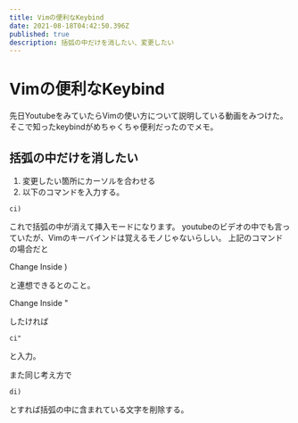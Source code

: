 ```yaml
---
title: Vimの便利なKeybind
date: 2021-08-18T04:42:50.396Z
published: true
description: 括弧の中だけを消したい、変更したい
---
```

# Vimの便利なKeybind

先日YoutubeをみていたらVimの使い方について説明している動画をみつけた。
そこで知ったkeybindがめちゃくちゃ便利だったのでメモ。

## 括弧の中だけを消したい
1. 変更したい箇所にカーソルを合わせる
2. 以下のコマンドを入力する。
```
ci)
```
これで括弧の中が消えて挿入モードになります。
youtubeのビデオの中でも言っていたが、Vimのキーバインドは覚えるモノじゃないらしい。
上記のコマンドの場合だと

Change Inside )

と連想できるとのこと。

Change Inside "

したければ
```
ci"
```
と入力。

また同じ考え方で
```
di)
```
とすれば括弧の中に含まれている文字を削除する。
